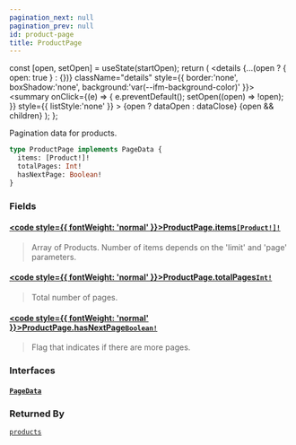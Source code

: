 ```yaml
---
pagination_next: null
pagination_prev: null
id: product-page
title: ProductPage
---
```









  const [open, setOpen] = useState(startOpen);
  return (
    <details {...(open ? { open: true } : {})} className="details" style={{ border:'none', boxShadow:'none', background:'var(--ifm-background-color)' }}>
      <summary
        onClick={(e) => {
          e.preventDefault();
          setOpen((open) => !open);
        }}
        style={{ listStyle:'none' }}
      >
      {open ? dataOpen : dataClose}
      </summary>
      {open && children}
    </details>
  );
};








Pagination data for products.


```graphql
type ProductPage implements PageData {
  items: [Product!]!
  totalPages: Int!
  hasNextPage: Boolean!
}
```




### Fields

#### [<code style={{ fontWeight: 'normal' }}>ProductPage.<b>items</b></code>](#)<Bullet />[`[Product!]!`](/types/objects/product) <Badge class="badge badge--secondary" text="non-null"/> <Badge class="badge badge--secondary" text="object"/> 
> 
> 
> Array of Products. Number of items depends on the 'limit' and 'page' parameters.
> 

#### [<code style={{ fontWeight: 'normal' }}>ProductPage.<b>totalPages</b></code>](#)<Bullet />[`Int!`](/types/scalars/int) <Badge class="badge badge--secondary" text="non-null"/> <Badge class="badge badge--secondary" text="scalar"/> 
> 
> 
> Total number of pages.
> 

#### [<code style={{ fontWeight: 'normal' }}>ProductPage.<b>hasNextPage</b></code>](#)<Bullet />[`Boolean!`](/types/scalars/boolean) <Badge class="badge badge--secondary" text="non-null"/> <Badge class="badge badge--secondary" text="scalar"/> 
> 
> 
> Flag that indicates if there are more pages.
> 

### Interfaces

#### [`PageData`](/types/interfaces/page-data) <Badge class="badge badge--secondary" text="interface"/> 
> 
> 
> 
> 





### Returned By

[`products`](/api/queries/products)  <Badge class="badge badge--secondary" text="query"/>

